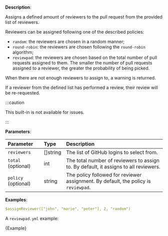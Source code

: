 
**Description**:

Assigns a defined amount of reviewers to the pull request from the provided list of reviewers.

Reviewers can be assigned following one of the described policies:
- `random`: the reviewers are chosen in a random manner;
- `round-robin`: the reviewers are chosen following the `round-robin` algorithm;
- `reviewpad`: the reviewers are chosen based on the total number of pull requests assigned to them. The smaller the number of pull requests assigned to a reviewer, the greater the probability of being picked.

When there are not enough reviewers to assign to, a warning is returned.

If a reviewer from the defined list has performed a review, their review will be re-requested.

:::caution

This built-in is not available for issues.

:::

**Parameters**:

| Parameter            | Type       | Description                                                                          |
| :------------------- | :--------- | :----------------------------------------------------------------------------------- |
| `reviewers`          | \[]string  | The list of GitHub logins to select from.                                            |
| `total` (optional)   | int        | The total number of reviewers to assign to. By default, it assigns to all reviewers. |
| `policy` (optional)  | string     | The policy followed for reviewer assignment. By default, the policy is `reviewpad`.  |

**Examples**:

```yml
$assignReviewer(["john", "marie", "peter"], 2, "random")
```

A `reviewpad.yml` example:

<CodeBlock language="yml" title="reviewpad.yml">{Example}</CodeBlock>
